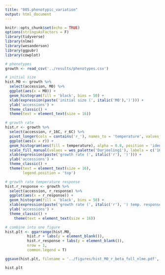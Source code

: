 ```yaml
---
title: "005.phenotypic_variation"
output: html_document
---
```


```r
knitr::opts_chunk$set(echo = TRUE)
options(stringsAsFactors = F)
library(tidyverse)
library(nlme)
library(wesanderson)
library(ggpubr)
library(cowplot)
```

```r
# phenotypes
growth <- read_csv('../results/phenotypes.csv')
```

```r
# initial size
hist.M0 <- growth %>%
  select(accession, M0) %>%
  ggplot(aes(x = M0)) +
  geom_histogram(fill = 'black', bins = 50) +
  xlab(expression(paste('initial size (', italic('M0'),')'))) +
  ylab('accessions') +
  theme_classic() +
  theme(text = element_text(size = 16))

# growth rate
hist.r <- growth %>%
  select(accession, r_16C, r_6C) %>%
  pivot_longer(cols = contains('r_'), names_to = 'temperature', values_to = 'r', names_prefix = 'r_') %>%
  ggplot(aes(x = r)) +
  geom_histogram(aes(fill = temperature), alpha = 0.8, position = 'identity', bins = 50) +
  scale_fill_manual(values = wes_palette('Darjeeling1'), labels = c('16ºC', '6ºC')) +
  xlab(expression(paste('growth rate (', italic('r'), ')'))) +
  ylab('accessions') +
  theme_classic() +
  theme(text = element_text(size = 16),
        legend.position = 'top')

# growth rate temperature response
hist.r_response <- growth %>%
  select(accession, r_response) %>%
  ggplot(aes(x = r_response)) +
  geom_histogram(fill = 'black', bins = 50) +
  xlab(expression(paste('growth rate (', italic('r'), ') temp. response'))) +
  ylab('accessions') +
  theme_classic() +
    theme(text = element_text(size = 16))

# combine into one figure
hist.plt <- ggarrange(hist.M0,
          hist.r + labs(y = element_blank()),
          hist.r_response + labs(y = element_blank()),
          nrow = 1,
          common.legend = T)

ggsave(hist.plt, filename = '../figures/hist_M0_r_beta_full_nlme.pdf', width = 14)

hist.plt
```